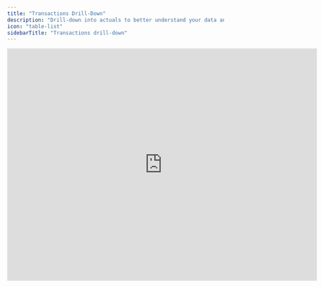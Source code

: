 ```yaml
---
title: "Transactions Drill-Down"
description: "Drill-down into actuals to better understand your data and any potential budget variance."
icon: "table-list"
sidebarTitle: "Transactions drill-down"
---
```


<iframe width="720" height="540" src="https://www.loom.com/embed/090c1fa732ff43f88ef2d13ee16ca4e1?sid=253c2b56-337d-4ed5-9a88-4da19e596c2d" frameborder="0" webkitallowfullscreen mozallowfullscreen allowfullscreen />

## Overview

Transaction drill-downs enable you to more efficiently understand variances in your model. They can be viewed directly from the model view and give you a better understanding of the transactions that make up each number in your model.

## Basics

### Transactions drill-down

First, select the cell for which you want to view transactions to enable the transactions drill-down. Then, select *Transactions* from the top bar. This will open a side drawer displaying a complete list of all transactions posted from the accounts mapped to the specific rows within the selected month.

### Converted transactions

If actuals from your accounting system are converted using Francis' built-in features, both the converted and original transaction values will be accessible in the transactions drill-down. This ensures that transactions can be easily viewed and traced back to their source.

### Balance sheet transactions

Francis accumulates balance sheet accounts from accounting integrations. Note that the transactions drill-down only shows monthly posted transactions and not starting values. Consequently, if balance sheet accounts remain unchanged month over month, no transactions will appear when enabling drill-down.